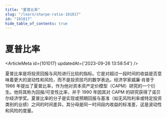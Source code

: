 ```yaml
---
title: "夏普比率"
slug: "/learn/sharpe-ratio-101017"
id: "101017"
hide_table_of_contents: true
---
```



# 夏普比率

<ArticleMeta id={101017} updatedAt={'2023-09-26 13:58:54'} />
<div className='border-solid border-b border-t-0 my-4 border-[var(--ifm-color-gray-300)]' />

夏普比率是将投资回报与风险进行比较的指标。它是对超过一段时间的收益是否意味着更大的波动性和风险，而不是投资技巧的数学表达。经济学家威廉·肖普于 1966 年提出了夏普比率，作为他对资本资产定价模型（CAPM）研究的一个衍生。他将其称为回报/可变性比率，并于 1990 年因其对 CAPM 的研究获得了诺贝尔经济学奖。夏普比率的分子是实现或预期回报与基准（如无风险利率或特定投资类别的业绩）之间的时间差异。其分母是同一时间段内收益的标准差，这是波动性和风险的度量。
